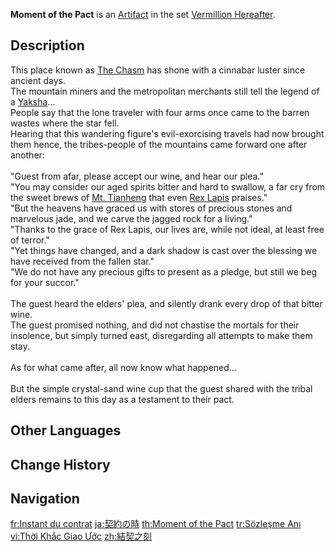 {{Artifact Infobox
|image = Item Moment of the Pact.png
|set   = Vermillion Hereafter
|piece = Goblet of Eonothem
}}
{{Description|An old cup made of sand crystal. Its luster is somehow undimmed by age.}}
'''Moment of the Pact''' is an [[Artifact]] in the set [[Vermillion Hereafter]].

==Description==
This place known as [[The Chasm (Area)|The Chasm]] has shone with a cinnabar luster since ancient days.<br>
The mountain miners and the metropolitan merchants still tell the legend of a [[Yaksha]]...<br>
People say that the lone traveler with four arms once came to the barren wastes where the star fell.<br>
Hearing that this wandering figure's evil-exorcising travels had now brought them hence, the tribes-people of the mountains came forward one after another:<br>
<br>
"Guest from afar, please accept our wine, and hear our plea."<br>
"You may consider our aged spirits bitter and hard to swallow, a far cry from the sweet brews of [[Mt. Tianheng]] that even [[Rex Lapis]] praises."<br>
"But the heavens have graced us with stores of precious stones and marvelous jade, and we carve the jagged rock for a living."<br>
"Thanks to the grace of Rex Lapis, our lives are, while not ideal, at least free of terror."<br>
"Yet things have changed, and a dark shadow is cast over the blessing we have received from the fallen star."<br>
"We do not have any precious gifts to present as a pledge, but still we beg for your succor."<br>
<br>
The guest heard the elders' plea, and silently drank every drop of that bitter wine.<br>
The guest promised nothing, and did not chastise the mortals for their insolence, but simply turned east, disregarding all attempts to make them stay.<br>
<br>
As for what came after, all now know what happened...<br>
<br>
But the simple crystal-sand wine cup that the guest shared with the tribal elders remains to this day as a testament to their pact.

==Other Languages==
{{Other Languages
|en       = Moment of the Pact
|zhs      = 结契之刻
|zhs_rm   = Jiéqì zhī Kè
|zht      = 結契之刻
|zht_rm   = Jiéqì zhī Kè
|zh_tl    = The Moment the Contract Is Made
|ja       = 契約の時
|ja_rm    = Keiyaku no Toki
|ja_tl    = Time of the Contract
|ko       = {{tt|계약|契約}}의 {{tt|순간|瞬間}}
|ko_rm    = Gyeyak-ui Sun'gan
|ko_tl    = Moment of Contract
|es       = Grabación del Contrato
|es_tl    = Engraving of the Contract
|fr       = Instant du contrat
|fr_tl    = Moment of the Contract
|ru       = Мгновение договора
|ru_tl    = Moment of the Pact
|th       = Moment of the Pact
|vi       = {{tt|Thời Khắc|時刻}} {{tt|Giao Ước|交約}}
|vi_tl    = 
|de       = Augenblick des Pakts
|de_tl    = Moment of the Pact
|id       = Moment of the Pact
|pt       = Entalhe do Contrato
|pt_tl    = 
|tr       = Sözleşme Anı
|tr_tl    = Contract Moment
|it       = Patto siglato
|it_tl    = Signed Pact
}}

==Change History==
{{Change History|2.6}}

==Navigation==
{{Artifact Set Navbox|Vermillion Hereafter}}

[[fr:Instant du contrat]]
[[ja:契約の時]]
[[th:Moment of the Pact]]
[[tr:Sözleşme Anı]]
[[vi:Thời Khắc Giao Ước]]
[[zh:結契之刻]]